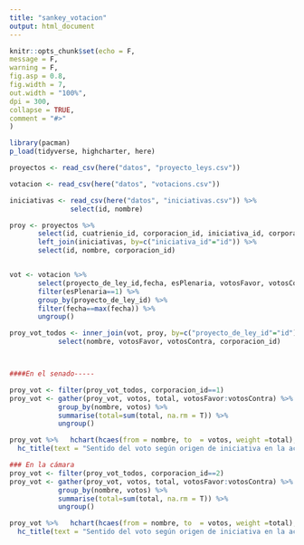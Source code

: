 ```yaml
---
title: "sankey_votacion"
output: html_document
---
```


```r
knitr::opts_chunk$set(echo = F, 
message = F,
warning = F, 
fig.asp = 0.8, 
fig.width = 7, 
out.width = "100%",
dpi = 300,
collapse = TRUE,
comment = "#>"
) 
```

```r
library(pacman)
p_load(tidyverse, highcharter, here)


```


```r
proyectos <- read_csv(here("datos", "proyecto_leys.csv"))

votacion <- read_csv(here("datos", "votacions.csv"))

iniciativas <- read_csv(here("datos", "iniciativas.csv")) %>% 
               select(id, nombre)


```


```r

proy <- proyectos %>% 
       select(id, cuatrienio_id, corporacion_id, iniciativa_id, corporacion_id) %>% 
       left_join(iniciativas, by=c("iniciativa_id"="id")) %>% 
       select(id, nombre, corporacion_id)


vot <- votacion %>% 
       select(proyecto_de_ley_id,fecha, esPlenaria, votosFavor, votosContra) %>% 
       filter(esPlenaria==1) %>% 
       group_by(proyecto_de_ley_id) %>% 
       filter(fecha==max(fecha)) %>% 
       ungroup()

proy_vot_todos <- inner_join(vot, proy, by=c("proyecto_de_ley_id"="id")) %>% 
            select(nombre, votosFavor, votosContra, corporacion_id)



####En el senado-----

proy_vot <- filter(proy_vot_todos, corporacion_id==1)
proy_vot <- gather(proy_vot, votos, total, votosFavor:votosContra) %>% 
            group_by(nombre, votos) %>% 
            summarise(total=sum(total, na.rm = T)) %>% 
            ungroup()

proy_vot %>%   hchart(hcaes(from = nombre, to  = votos, weight =total), type = "sankey") %>%
  hc_title(text = "Sentido del voto según origen de iniciativa en la actual legislatura del Senado") 


```




```r
### En la cámara
proy_vot <- filter(proy_vot_todos, corporacion_id==2)
proy_vot <- gather(proy_vot, votos, total, votosFavor:votosContra) %>% 
            group_by(nombre, votos) %>% 
            summarise(total=sum(total, na.rm = T)) %>% 
            ungroup()

proy_vot %>%   hchart(hcaes(from = nombre, to  = votos, weight =total), type = "sankey") %>%
  hc_title(text = "Sentido del voto según origen de iniciativa en la actual legislatura en la Cámara") 



```